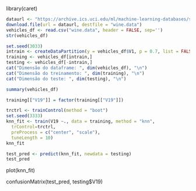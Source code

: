 library(caret) 

```r
dataurl <- "https://archive.ics.uci.edu/ml/machine-learning-databases/statlog/vehicle/xaa.dat"
download.file(url = dataurl, destfile = "wine.data") 
vehicles_df <- read.csv("wine.data", header = FALSE, sep='')
str(vehicles_df)

```


```r
set.seed(3033)
intrain <- createDataPartition(y = vehicles_df$V1, p = 0.7, list = FALSE) 
training <- vehicles_df[intrain,]
testing <- vehicles_df[-intrain,]
cat("Dimensão do dataframe: ", dim(vehicles_df), "\n")
cat("Dimensão do treinamento: ", dim(training), "\n")
cat("Dimensão do teste: ", dim(testing), "\n")

```




```r
summary(vehicles_df)

```


```r
training[["V19"]] = factor(training[["V19"]])

```

```r

trctrl <- trainControl(method = "boot")
set.seed(3333)
knn_fit <- train(V19 ~., data = training, method = "knn", 
  trControl=trctrl, 
  preProcess = c("center", "scale"),
  tuneLength = 10) 
knn_fit


```



```r
test_pred <- predict(knn_fit, newdata = testing)
test_pred

```





plot(knn_fit)



confusionMatrix(test_pred, testing$V19)

